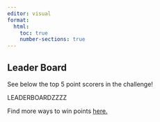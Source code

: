 ```yaml
---
editor: visual
format: 
  html:
    toc: true
    number-sections: true
---
```


## Leader Board

See below the top 5 point scorers in the challenge!

LEADERBOARDZZZZ

Find more ways to win points <a href='/guide/points'> here. </a>
